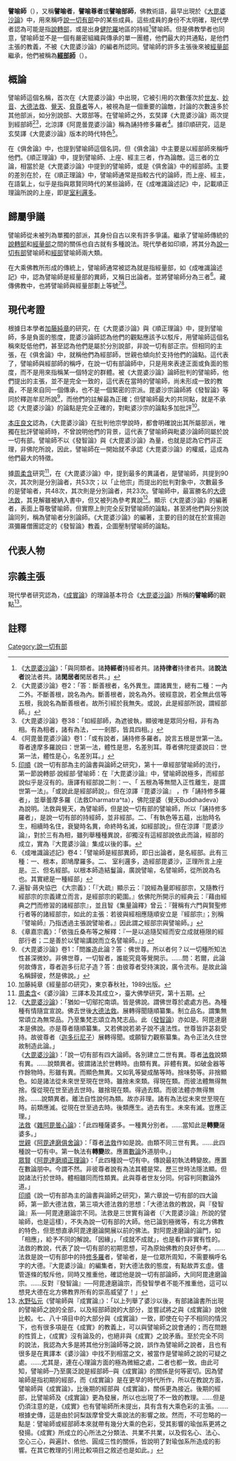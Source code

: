 {{otheruses|譬喻經}}
{{佛教}}

'''譬喻師'''（{{lang-sa|{{IAST|Dārṣṭāntika}}}}），又稱'''譬喻者'''，'''譬喻尊者'''或'''譬喻部師'''，佛教術語，最早出現於《[[大毘婆沙論|大毘婆沙論]]》中，用來稱呼[[說一切有部|說一切有部]]中的某些成員。這些成員的身份不太明確，現代學者認為可能是指[[說轉部|說轉部]]，或是出身[[健陀羅|健陀羅]]地區的持經<ref>《[[大毘婆沙論|大毘婆沙論]]》：「與同類者。諸'''持經者'''持經者共。諸'''持律者'''持律者共。諸'''說法者'''說法者共。諸'''閑居者'''閑居者共。」</ref>譬喻師。但是佛教學者也同意，譬喻師並不是一個有嚴密組織與傳承的單一團體，他們最大的共通點，是他們主張的教義，不被《大毘婆沙論》的編者所認同。譬喻師的許多主張後來被[[經量部|經量部]]繼承，他們被稱為'''[[經部師|經部師]]'''（{{lang-sa|{{IAST|Sautrāntika}}}}）。

==概論==
譬喻師這個名稱，首次在《大毘婆沙論》中出現，它被引用的次數僅次於[[世友|世友]]、[[妙音|妙音]]、[[大德法救|大德法救]]、[[覺天|覺天]]、[[脅尊者|脅尊者]]等人，被視為是一個重要的論敵，討論的次數遠多於其他部派，如分別說部、大眾部等。在譬喻師之外，玄奘譯《大毘婆沙論》兩次提到經部師<ref>《大毘婆沙論》卷2：「答：斷善根者，名外異生。謂諸異生，總有二種：一內二外。不斷善根，說名為內。斷善根者，說名為外。彼經意說，若全無此信等五根，我說名為斷善根者。故所引經於我無失。或說，此是經部所說，謂經部師。」</ref><ref>《大毘婆沙論》卷38：「如經部師，為遮彼執，顯彼唯是眾同分相，非有為相。有為相者，諸有為法，一一剎那，皆具四相。」</ref>，北涼譯《阿毘曇毘婆沙論》稱為誦持修多羅者<ref>《阿毘曇毘婆沙論》卷1：「或有說者，誦持修多羅者。說言五根是世第一法。尊者達摩多羅說曰：世第一法，體性是思，名差別耳。尊者佛陀提婆說曰：世第一法，體性是心，名差別耳。」</ref>。據印順研究，這是玄奘譯《大毘婆沙論》版本的時代特色<ref>[[印順|印順]]《說一切有部為主的論書與論師之研究》，第十一章經部譬喻師的流行，第一節說轉部‧說經部‧譬喻師：在『大毘婆沙論』中，譬喻師說極多，而經部說似乎是沒有的。唐譯有經部說二則：一、「 五根為等無間入正性離生，是謂世第一法」。「或說此是經部師說」。但在涼譯『毘婆沙論』 ，作「誦持修多羅者」，並舉曇摩多羅（法救Dharmatra^ta），佛陀提婆（覺天Buddhadeva） 為說明。法救與覺天，為譬喻師，但是說一切有部的譬喻師，所以「誦持修多羅者」，是說一切有部的持經師，並非經部。二、「有執色等五蘊，出胎時名生，相續時名住，衰變時名異，命終時名滅，如經部說」。但在涼譯『毘婆沙論』，對於三有為相，雖列舉種種異說，卻獨沒有這經部說依此而論，經部的成立，實為『大毘婆沙論』集成以後的事。</ref>。

在《俱舍論》中，也提到譬喻師這個名詞，但《俱舍論》中主要是以經部師來稱呼他們。《順正理論》中，提到譬喻師、上座、經主三者，作為論敵。這三者的立論，相當於是《大毘婆沙論》中提到的譬喻師，或是《俱舍論》中的經部師。主要的差別在於，在《順正理論》中，譬喻師通常是指較古代的論師，而上座、經主，在語氣上，似乎是指與眾賢同時代的某些論師，在《成唯識論述記》中，記載順正理論所說的上座，即是[[室利邏多|室利邏多]]。

==歸屬爭議==
譬喻師從未被列為單獨的部派，其身份自古以來有許多爭議。繼承了譬喻師傳統的[[說轉部|說轉部]]和[[經量部|經量部]]之間的關係也自古就有多種說法。現代學者如印順，將其分為[[說一切有部|說一切有部]]譬喻師和[[經部|經部]]譬喻師兩大類。

在大乘佛教所形成的傳統上，譬喻師通常被認為就是指經量部，如《成唯識論述記》中，認為譬喻師是經量部的異師，又稱日出論者。並將譬喻師分為三者<ref>《成唯識論述記》卷4：「譬喻師是經部異師，即日出論者，是名經部。此有三種：一、根本，即鳩摩羅多。二、 室利邏多，造經部毘婆沙，正理所言上座是。三、但名經部。以根本師造結鬘論，廣說譬喻，名譬喻師，從所說為名也。其實總是一種經部」</ref>。藏傳佛教中，也將譬喻師與經量部劃上等號<ref>遍智·蔣央協巴
《大宗義》：「『大疏』顯示云：『說經為量即經部宗，又隨教行經部宗的宗義建立而言，是經部宗的範圍。』依佛陀所開示的經典云：『藉由經典之門而修習的諸經部宗』，並且智《集量論釋》曾云：『聲稱有六門與賢聖修行者等的諸經部宗，如此的主張：若彼與經相應隨順安立是『經部宗』；別稱『譬喻師』乃指透過主張說譬喻者。』因此謂之經部宗與譬喻師。」</ref><ref>《章嘉宗義》：「依強丘桑布等之解釋：『一是以追隨契經而安立成就極限的經部行者；二是善於以譬喻講說而立名譬喻師。』」</ref>。

==現代考證==
根據日本學者[[加藤純章|加藤純章]]的研究，在《大毘婆沙論》與《順正理論》中，提到譬喻師，多是負面的態度，毘婆沙論師認為他們的觀點應該予以駁斥，用譬喻師這個名稱來貶低他們，甚至認為他們是屬於分別說部，非說一切有部正宗。但相同的主張，在《俱舍論》中，就稱他們為經部師，世親也傾向於支持他們的論點。這代表了，譬喻師與經部師的稱呼，在說一切有部論師中，只是用來表達正面或負面的態度，而不是用來指稱某一個特定的群體。被《大毘婆沙論》論師批判的譬喻師，他們提出的主張，並不是完全一致的，這代表在當時的譬喻師，尚未形成一致的教義，不是來自同一個傳承，也不是一個緊密的宗派。毘婆沙宗論師將《發智論》等同於釋迦牟尼所說<ref>《大毘婆沙論》卷1：「問誰造此論？答：佛世尊。所以者何？以一切種所知法性甚深微妙。非佛世尊，一切智者，誰能究竟等覺開示。……問：若爾，此論何故傳言，尊者迦多衍尼子造？答：由彼尊者受持演說，廣令流布。是故此論名稱歸彼，然是佛說。」</ref>，而他們的註解最為正確；但譬喻師最大的共同點，就是不承認《大毘婆沙論》的論點是完全正確的，對毗婆沙宗的論點多加批評<ref>加藤純章《經量部の研究》，東京春秋社，1989出版。</ref>。

[[本庄良文|本庄良文]]認為，《大毘婆沙論》在批判他宗學說時，都會明確說出其所屬部派，唯獨在批評譬喻師時，不曾說明他們的背景，這代表了譬喻師與毗婆沙論師同屬於說一切有部。譬喻師不以《發智論》與《大毘婆沙論》為量，也就是認為它們非正理，非佛陀所說，因此，譬喻師在一開始就不承認《大毘婆沙論》的權威，這成為他們最大的特徵。

據[[周柔含|周柔含]]研究<ref>[[周柔含|周柔含]]<《婆沙論》三譯本及其成立>，臺大佛學研究，第十五期。</ref>，在《大毘婆沙論》中，提到最多的異議者，是譬喻師，共提到90次，其次則是分別論者，共53次；以「止他宗」而提出的批判對象中，次數最多的是譬喻者，共48次，其次則是分別論者，共23次。譬喻師中，最富勝名的[[大德法救|大德法救]]，其見解雖被納入書中，但又被列為參考異說<ref>
《[[大毘婆沙論|大毘婆沙論]]》：「猶如一切鄔拕南頌。皆是佛說。謂佛世尊於處處方邑。為種種有情隨宜宣說。佛去世後[[大德法救|大德法救]]。展轉得聞隨順纂集。制立品名。謂集無常頌立為無常品。乃至集梵志頌立為梵志品。此（[[發智論|發智論]]）亦如是。阿毘達磨本是佛說。亦是尊者隨順纂集。又若佛說若弟子說不違法性。世尊皆許苾芻受持。故彼尊者（[[迦多衍尼子|迦多衍尼子]]）展轉得聞。或願智力觀察纂集。為令正法久住世故制造此論。」<br />
《[[大毘婆沙論|大毘婆沙論]]》：「說一切有部有四大論師。各別建立二世有異。尊者[[大德法救|法救]]說類有異。……說類異者。彼謂諸法於世轉時。由類有異。非體有異。如破金器等作餘物時。形雖有異。而顯色無異。又如乳等變成酪等時。捨味勢等。非捨顯色。如是諸法從未來世至現在世時。雖捨未來類。得現在類。而彼法體無得無捨。復從現在世至過去世時。雖捨現在類。得過去類。而彼法體亦無得無捨。……說類異者。離法自性說何為類。故亦非理。諸有為法從未來世至現在時。前類應滅。從現在世至過去時。後類應生。過去有生。未來有滅。豈應正理。」<br />
[[法救|法救]]《[[雜阿毘曇心論|雜阿毘曇心論]]》：「此四種薩婆多。一種異分別者。……當知此是'''轉變'''薩婆多。」<br />
[[世親|世親]]《[[阿毘達磨俱舍論|阿毘達磨俱舍論]]》：「尊者[[大德法救|法救]]作如是說。由類不同三世有異。……此四種說一切有中。第一執法有'''轉變'''故。應置[[數論_(印度哲學)|數論]]外道朋中。」<br />
[[眾賢|眾賢]]《[[阿毘達磨順正理論|阿毘達磨順正理論]]》：「此四種說一切有中。傳說最初執法轉變故。應置在數論朋中。今謂不然。非彼尊者說有為法其體是常。歷三世時法隱法顯。但說諸法行於世時。體相雖同而性類異。此與尊者世友分同。何容判同數論外道。」<br />
[[印順|印順]]《說一切有部為主的論書與論師之研究》，第六章說一切有部的四大論師，第一節大德法救，第三項大德法救的思想：「大德法救的教說，與『發智論』系──阿毘達磨論宗不同。法救是三世實有論者（『大毘婆沙論』所說的譬喻師，也是這樣），不失為說一切有部的大師。他已論到極微等，有北方佛教的特色，但思想直承阿毘達磨論開展以前的佛法。對阿毘達磨論的論門，如「相應」，給予不同的解說。「因緣」，「成就不成就」，也是看作非實有性的。法救的教說，代表了說一切有部的初期思想，可為原始佛教的良好參考。……法救是說一切有部中的持[[修多羅|修多羅]]者，譬喻者，是一位眾所周知，不需要稱呼名字的大德。『大毘婆沙論』的編集者，對大德法救的態度，有點故弄玄虛。儘管逐條的駁斥他，同時又推重他，確認他是說一切有部論師，大同阿毘達磨論宗。……反對『發智論』──阿毘達磨論宗，而發智學者不能不推重他，這可以想見大德在北方佛教界所有的崇高威望了！」
</ref>。顯示《大毘婆沙論》的編著者，表面上尊敬譬喻師，但實際上則完全反對譬喻師的論點，甚至將他們與分別說論同列，稱為譬喻者分別論師。《大毘婆沙論》的編著，主要的目的就在於宣揚迦濕彌羅僧團認定的《發智論》教義，企圖壓制譬喻師的論點。

==代表人物==
==宗義主張==
現代學者研究認為，《[[成實論|成實論]]》的理論基本符合《[[大毘婆沙論|大毘婆沙論]]》所稱的'''譬喻師'''的觀點<ref>[[水野弘元|水野弘元]]《譬喻師與『成實論』》：「以上列舉了婆沙以後，有部諸論書所出現的譬喻師之說的全部，以及經部師說的大部分，並嘗試將之與《成實論》說做比較。七、八十項目中的大部分與《成實論》一致，即使在句子不相同的情況下，也有很多項是在《成實》的教義上，可以與譬喻師之說會通的；而在問題的性質上，《成實》沒有論及的，也絕非與《成實》之說矛盾。至於完全不同的說法，我認為大多是將其他分別論師等之說，誤作為譬喻師之說者，且也有很多是在異譯本《婆沙論》中找不到相當之文，被當作是譬喻師之說的可疑之處。……尤其是，連在心理論方面的極為微細之處，二者也都一致。由此可知，譬喻師─乃至廣泛說是經部師─與《成實論》的關係是何等密切。因為譬喻師是指初期的經部，而《成實論》是在更早的時代所作，所以在教說方面，譬喻師與《成實論》，比後期的經部與《成實論》，關係更為接近。後期的經部，比譬喻師及《成實論》更為發展，所以也出現了不一致的教理。……但是仍須注意的是，《成實》也有譬喻師所未提出，具有含有大乘色彩的主張。……根據史傳，這是由於訶梨跋摩曾受大乘說法的影響之故。然而，不可忽略的一點是：譬喻師或經部師本來就帶有幾分大乘的色彩，受其影響的瑜伽系更將之發揚。《成實》所成立的心所法之分類法、共業不共業，以及假名心、法心、空心三心，與遍計、依他、圓成三性的關係，皆說明了對瑜伽系所造成的影響。在其它教理的引用比較項目之敘述也是如此。」</ref>。

==註釋==
{{reflist|2}}
[[Category:說一切有部|Category:說一切有部]]